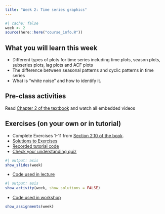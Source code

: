 ```yaml
---
title: "Week 2: Time series graphics"
---
```


```r
#| cache: false
week <- 2
source(here::here("course_info.R"))
```

## What you will learn this week

* Different types of plots for time series including time plots, season plots, subseries plots, lag plots and ACF plots
* The difference between seasonal patterns and cyclic patterns in time series
* What is "white noise" and how to identify it.

## Pre-class activities

Read [Chapter 2 of the textbook](https://otexts.com/fpp3/graphics.html) and watch all embedded videos

## Exercises (on your own or in tutorial)

* Complete Exercises 1-11 from [Section 2.10 of the book](https://otexts.com/fpp3/graphics-exercises.html).
* [Solutions to Exercises](ex2-sol.qmd)
* [Recorded tutorial code](tutorial_code.R)
* [Check your understanding quiz](https://learning.monash.edu/mod/quiz/view.php?id=3444035)

```r
#| output: asis
show_slides(week)
```

* [Code used in lecture](lecture2.R)

```r
#| output: asis
show_activity(week, show_solutions = FALSE)
```

* [Code used in workshop](workshop.R)

```r
show_assignments(week)
```
